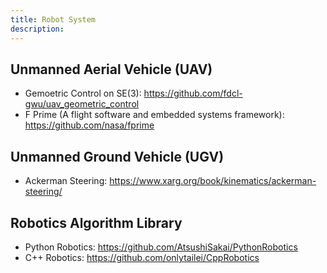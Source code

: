 ```yaml
---
title: Robot System
description: 
---
```


## Unmanned Aerial Vehicle (UAV)

* Gemoetric Control on SE(3): https://github.com/fdcl-gwu/uav_geometric_control
* F Prime (A flight software and embedded systems framework): https://github.com/nasa/fprime

## Unmanned Ground Vehicle (UGV)

* Ackerman Steering: https://www.xarg.org/book/kinematics/ackerman-steering/

## Robotics Algorithm Library

* Python Robotics: https://github.com/AtsushiSakai/PythonRobotics
* C++ Robotics: https://github.com/onlytailei/CppRobotics